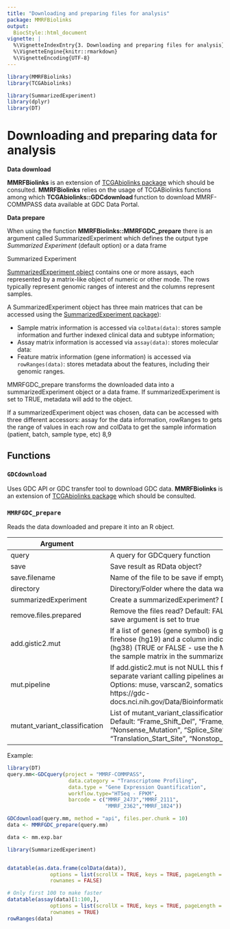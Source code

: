 ```yaml
---
title: "Downloading and preparing files for analysis"
package: MMRFBiolinks
output:
  BiocStyle::html_document
vignette: |
  %\VignetteIndexEntry{3. Downloading and preparing files for analysis}
  %\VignetteEngine{knitr::rmarkdown}
  %\VignetteEncoding{UTF-8}
---
```



```r
library(MMRFBiolinks)
library(TCGAbiolinks)
```

```r
library(SummarizedExperiment)
library(dplyr)
library(DT)
```

# Downloading and preparing data for analysis

<div class="panel panel-info">
<div class="panel-heading"><b>Data download</b></div>
<div class="panel-body">

<b>MMRFBiolinks</b> is an extension of [TCGAbiolinks package](https://bioconductor.org/packages/TCGAbiolinks/)
which should be consulted.
<b>MMRFBiolinks</b> relies on the usage of TCGABiolinks functions among which <b>TCGAbiolinks::GDCdownload </b> function to download MMRF-COMMPASS data available at GDC Data Portal.


</div>
</div>


<div class="panel panel-info">
<div class="panel-heading"><b>Data prepare</b></div>
<div class="panel-body">

When using the function <b>MMRFBiolinks::MMRFGDC_prepare</b> there is an argument called SummarizedExperiment which defines the output type <em> Summarized Experiment</em> (default option) or a data frame


</div>
</div>

<div class="panel panel-warning">
<div class="panel-heading">Summarized Experiment</div>
<div class="panel-body">


[SummarizedExperiment object](http://www.nature.com/nmeth/journal/v12/n2/fig_tab/nmeth.3252_F2.html) contains one or more assays, each represented by a matrix-like object of numeric or other mode. The rows typically represent genomic ranges of interest and the columns represent samples.

A SummarizedExperiment object has three main matrices that can be accessed using the [SummarizedExperiment package](http://bioconductor.org/packages/SummarizedExperiment/)): 

- Sample matrix information is accessed via `colData(data)`: stores sample information and further indexed clinical data and subtype information;
- Assay matrix information is accessed via `assay(data)`: stores molecular data:
- Feature matrix information (gene information) is accessed via `rowRanges(data)`: stores metadata about the features, including their genomic ranges.


MMRFGDC_prepare transforms the downloaded data into a summarizedExperiment object or a data frame. If
summarizedExperiment is set to TRUE, metadata will add to the object. 

If a summarizedExperiment object was chosen, data can be accessed with three different accessors: assay for
the data information, rowRanges to gets the range of values in each row and colData to get the sample information 
(patient, batch, sample type, etc)
8,9



</div>
</div>

## Functions 


### `GDCdownload`
Uses GDC API or GDC transfer tool to download GDC data.
<b>MMRFBiolinks</b> is an extension of [TCGAbiolinks package](https://bioconductor.org/packages/TCGAbiolinks/)
which should be consulted.

### `MMRFGDC_prepare`

 Reads the data downloaded and prepare it into an R object.
 
 
| Argument 	| Description	|
|-------------------------------	|-----------------------------------------------------------------------------------------------------------------------------------------------------------------------------------------------------------------------------------------------------------------------------------------------------------------------------------	|
| query 	| A query for GDCquery function 	|
| save 	| Save result as RData object? 	|
| save.filename 	| Name of the file to be save if empty an automatic will be created 	|
| directory 	| Directory/Folder where the data was downloaded. Default: GDCdata 	|
| summarizedExperiment 	| Create a summarizedExperiment? Default TRUE (if possible) 	|
| remove.files.prepared 	| Remove the files read? Default: FALSE This argument will be considered only if save argument is set to true 	|
| add.gistic2.mut 	| If a list of genes (gene symbol) is given, columns with gistic2 results from GDAC firehose (hg19) and a column indicating if there is or not mutation in that gene (hg38) (TRUE or FALSE - use the MAF file for more information) will be added to the sample matrix in the summarized Experiment object. 	|
| mut.pipeline 	| If add.gistic2.mut is not NULL this field will be taken in consideration. Four separate variant calling pipelines are implemented for GDC data harmonization. Options: muse, varscan2, somaticsniper, MuTect2. For more information: https://gdc-docs.nci.nih.gov/Data/Bioinformatics_Pipelines/DNA_Seq_Variant_Calling_Pipeline/ 	|
| mutant_variant_classification 	| List of mutant_variant_classification that will be consider a sample mutant or not. Default: "Frame_Shift_Del", "Frame_Shift_Ins", "Missense_Mutation", "Nonsense_Mutation", "Splice_Site", "In_Frame_Del", "In_Frame_Ins", "Translation_Start_Site", "Nonstop_Mutation" 	|

Example:

```r
library(DT)
query.mm<-GDCquery(project = "MMRF-COMMPASS",
                    data.category = "Transcriptome Profiling",
                    data.type = "Gene Expression Quantification",
                    workflow.type="HTSeq - FPKM",
                    barcode = c("MMRF_2473","MMRF_2111",
                                "MMRF_2362","MMRF_1824"))

GDCdownload(query.mm, method = "api", files.per.chunk = 10)
data <- MMRFGDC_prepare(query.mm)
```


```r
data <- mm.exp.bar
```

```r

library(SummarizedExperiment)


datatable(as.data.frame(colData(data)), 
              options = list(scrollX = TRUE, keys = TRUE, pageLength = 5), 
              rownames = FALSE)

# Only first 100 to make faster
datatable(assay(data)[1:100,], 
              options = list(scrollX = TRUE, keys = TRUE, pageLength = 5), 
              rownames = TRUE)
rowRanges(data)

```




